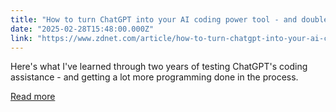 ```yaml
---
title: "How to turn ChatGPT into your AI coding power tool - and double your output"
date: "2025-02-28T15:48:00.000Z"
link: "https://www.zdnet.com/article/how-to-turn-chatgpt-into-your-ai-coding-power-tool-and-double-your-output/"
---
```


Here's what I've learned through two years of testing ChatGPT's coding assistance - and getting a lot more programming done in the process.

[Read more](https://www.zdnet.com/article/how-to-turn-chatgpt-into-your-ai-coding-power-tool-and-double-your-output/)
